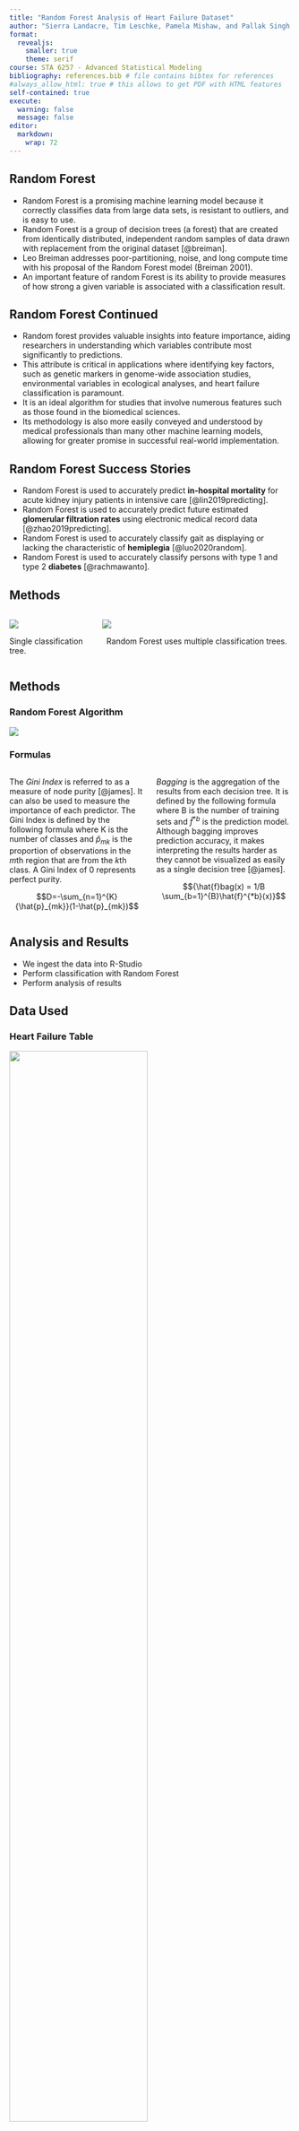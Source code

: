 ```yaml
---
title: "Random Forest Analysis of Heart Failure Dataset"
author: "Sierra Landacre, Tim Leschke, Pamela Mishaw, and Pallak Singh "
format: 
  revealjs:
    smaller: true
    theme: serif
course: STA 6257 - Advanced Statistical Modeling
bibliography: references.bib # file contains bibtex for references
#always_allow_html: true # this allows to get PDF with HTML features
self-contained: true
execute: 
  warning: false
  message: false
editor: 
  markdown: 
    wrap: 72
---
```


## Random Forest

- Random Forest is a promising machine learning model because it correctly classifies data from large data sets, is resistant to outliers, and is easy to use.
- Random Forest is a group of decision trees (a forest) that are created from identically distributed, independent random samples of data drawn with replacement from the original dataset [@breiman].
- Leo Breiman addresses poor-partitioning, noise, and long compute time with his proposal of the Random Forest model (Breiman 2001).
- An important feature of random Forest is its ability to provide measures of how strong a given variable is associated with a classification result.

## Random Forest Continued 
- Random forest provides valuable insights into feature importance, aiding researchers in understanding which variables contribute most significantly to predictions.
- This attribute is critical in applications where identifying key factors, such as genetic markers in genome-wide association studies, environmental variables in ecological analyses, and heart failure classification is paramount.
- It is an ideal algorithm for studies that involve numerous features such as those found in the biomedical sciences. 
- Its methodology is also more easily conveyed and understood by medical professionals than many other machine learning models, allowing for greater promise in successful real-world implementation.

## Random Forest Success Stories
- Random Forest is used to accurately predict <b>in-hospital mortality</b> for acute kidney injury patients in intensive care [@lin2019predicting].
- Random Forest is used to accurately predict future estimated <b>glomerular filtration rates</b> using electronic medical record data [@zhao2019predicting].
- Random Forest is used to accurately classify gait as displaying or lacking the characteristic of <b>hemiplegia</b> [@luo2020random].
- Random Forest is used to accurately classify persons with type 1 and type 2 <b>diabetes</b> [@rachmawanto].

## Methods

::: columns
::: {.column width="30%"}
![](SingleTree.png){fig-align="left"}

Single classification tree.
:::

::: {.column width="70%"}
![](images/rf%20fig%201-01.png){fig-align="right"}

 <center>Random Forest uses multiple classification trees.</center>
:::
:::

## Methods

::: panel-tabset
### Random Forest Algorithm

![](Algorithm.png){fig-align="center"}

### Formulas

::: columns
::: {.column width="50%"}
The <em>Gini Index</em> is referred to as a measure of node purity
[@james]. It can also be used to measure the importance of each
predictor. The Gini Index is defined by the following formula where K is
the number of classes and ${\hat{p}_{mk}}$ is the proportion of
observations in the <em>m</em>th region that are from the <em>k</em>th
class. A Gini Index of 0 represents perfect purity.

$$D=-\sum_{n=1}^{K} {\hat{p}_{mk}}(1-\hat{p}_{mk})$$
:::

::: {.column width="50%"}
<em>Bagging</em> is the aggregation of the results from each decision
tree. It is defined by the following formula where B is the number of
training sets and $\hat{f}^{*b}$ is the prediction model. Although
bagging improves prediction accuracy, it makes interpreting the results
harder as they cannot be visualized as easily as a single decision tree
[@james].

$${\hat{f}bag(x) = 1/B \sum_{b=1}^{B}\hat{f}^{*b}(x)}$$
:::
:::
:::

## Analysis and Results

-   We ingest the data into R-Studio
-   Perform classification with Random Forest
-   Perform analysis of results

<!--
## Software and Hardware Configuration

-   RStudio Pro 2023.12.0, Build 369.pro3
-   Various R libraries
-   RStudio Server running on RHEL9 based virtual machine within a
    VMware VSphere HA cluster. The VM has 50 vCPU's and 196 GB ram
    assigned
-   Hardware includes Dell PowerEdge R750 servers with Dual Xeon Gold
    6338N (32 core) CPUs, 512 GB RAM, and sfp28 25 gbit networking for
    all communications
-   Cluster storage is from an NVMe based Dell SAN.
-->

## Data Used

::: panel-tabset
### Heart Failure Table

![](images/HF%20Table.png){fig-align="center" width="70%"}

### Dataset Information

-   The dataset comes from the Faisalabad Institute of Cardiology and
    the Allied Hospital in Faisalabad Pakistan.
-   There are 299 patient records with 13 features per record.
-   Random Forest model used for predicting heart failure events for
    patients.

![](FaisalabadLogo.png){fig-align="center"}  

:::

## Model Evaluation Metrics

- <b>Out of Bag error rate/accuracy</b> - OOB data is data left unused by a decision tree.
- <b>Confusion Matrix</b> - shows True Positive, False Positive, False Negative and True Negative values to support performance evaluation
- <b>Precision</b> - also known as <em>sensitivity</em> and it represents how many observations labeled positive are actually positive.
- <b>Recall</b> - quantifies how many positive observations are actually predicted as positive.
- <b>F1</b> - harmonic mean of the precision and recall; assesses predictive performance.
- <b>Balanced accuracy</b> - average accuracy of both true-positive and true-negative classes.
- <b>AUC-ROC</b> - area under a curve created by the true positive rate vs. false positive rate.

## Examining the Dataset

![](DeathEventBarChart.png)

## Variable Importance Plot

![](VariableImportancePlot.png){fig-align="center"}

## FourFold Plot (Confusion Matrix)

![](FourFoldPlot.png){fig-align="center"}

## Confusion Matrix Heatmap

![](ConfusionMatrixHeatmap.png){fig-align="center"}

## Variable Correlation Heatmap

![](VariableCorrelationHeatmap.png){fig-align="center"}

## ROC - Default Values

![](DefaultROC.png){fig-align="center"}

## trainControl() - Random Selection

![](TrainControl_RandomSelection.png){fig-align="center"}

## trainControl() - Grid Search

![](TrainControl_GridSearch.png){fig-align="center"}

## Variable Importance Plots

::: columns

::: {.column width="50%"}
Default
![](VariableImportancePlot.png){fig-align="center" width="100%"}

:::

::: {.column width="50%"}
Tuned
![](VariableImportancePlot_tuned.png){fig-align="center" width="100%"}
:::

:::

## FourFold Plot - Default vs. Tuned

::: columns
::: {.column width="50%"}

![](FourFoldPlot.png){fig-align="center" width="100%"}
:::

::: {.column width="50%"}
![](FourFoldPlot_tuned.png){fig-align="center" width="100%"}

:::

:::

## Kappa Plot

![](KappaPlot.png){fig-align="center"}

## Tuned vs. Default ROC

![](TunedROC.png){fig-align="center"}

## Model Results

![](ModelResults.png)

-   The testing accuracies of both models are slightly lower than their
    respective training accuracies which indicates overfitting of the
    training dataset.
-   The performance of Model 2 is better than model 1. This is based off
    of the model’s training and testing accuracies; precision; F1; and
    balanced accuracy as they are all higher than those of the default
    model.

## Conclusion
- The Random Forest model is applied to a heart failure dataset of patients from Faisalabad Pakistan. 
- The Random Forest model provides strong classification results with its default settings. 
- Random Forest makes its decisions in a <em>black box</em>, which means we do not fully understand how is classifies data or which variables are used. 
- We do know from a review of the variable importance plot that <em>time before follow-up visit</em>, <em>serum creatinine levels</em>, and <em>ejection fraction amount</em> are all likely influential in the classification process.

## References
